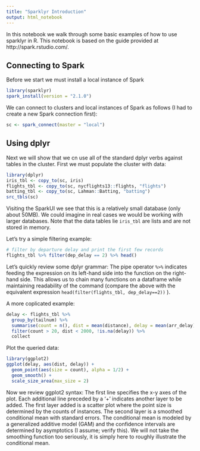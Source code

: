 ```yaml
---
title: "Sparklyr Introduction"
output: html_notebook
---
```


In this notebook we walk through some basic examples of how to use sparklyr in R. This notebook is based on the guide provided at http://spark.rstudio.com/. 

## Connecting to Spark

Before we start we must install a local instance of Spark
```r
library(sparklyr)
spark_install(version = "2.1.0")
```

We can connect to clusters and local instances of Spark as follows (I had to create a new Spark connection first):
```r
sc <- spark_connect(master = "local")
```

## Using dplyr

Next we will show that we cn use all of the standard dplyr verbs against tables in the cluster. First we must populate the cluster with data:
```r
library(dplyr)
iris_tbl <- copy_to(sc, iris)
flights_tbl <- copy_to(sc, nycflights13::flights, "flights")
batting_tbl <- copy_to(sc, Lahman::Batting, "batting")
src_tbls(sc)
```
Visiting the SparkUI we see that this is a relatively small database (only about 50MB). We could imagine in real cases we would be working with larger databases. Note that the data tables lie `iris_tbl` are lists and are not stored in memory.

Let's try a simple filtering example:
```r
# filter by departure delay and print the first few records
flights_tbl %>% filter(dep_delay == 2) %>% head()
```
Let's quickly review some dplyr grammar: The pipe operator `%>%` indicates feeding the expression on its left-hand side into the function on the right-hand side. This allows us to chain many functions on a dataframe while maintaining readability of the command (compare the above with the equivalent expression `head(filter(flights_tbl, dep_delay==2))` ).

A more coplicated example:
```r
delay <- flights_tbl %>% 
  group_by(tailnum) %>%
  summarise(count = n(), dist = mean(distance), delay = mean(arr_delay)) %>%
  filter(count > 20, dist < 2000, !is.na(delay)) %>%
  collect
```
Plot the queried data:
```r
library(ggplot2)
ggplot(delay, aes(dist, delay)) +
  geom_point(aes(size = count), alpha = 1/2) +
  geom_smooth() +
  scale_size_area(max_size = 2)
```

Now we review ggplot2 syntax: The first line specifies the x-y axes of the plot. Each additional line preceded by a '+' indicates another layer to be added. The first layer added is a scatter plot where the point size is determined by the counts of instances. The second layer is a smoothed conditional mean with standard errors. The conditional mean is modeled by a generalized additive model (GAM) and the confidence intervals are determined by asymptotics (I assume;  verify this). We will not take the smoothing function too seriously, it is simply here to roughly illustrate the conditional mean.